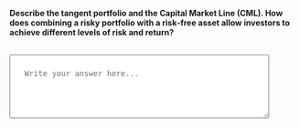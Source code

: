 
::: {.question-block}

<label for="module3_long_q3"><strong>Describe the tangent portfolio and the Capital Market Line (CML). How does combining a risky portfolio with a risk‑free asset allow investors to achieve different levels of risk and return?</strong></label><br><br>

<textarea id="module3_long_q3" name="module3_long_q3" rows="4" cols="60" placeholder="Write your answer here..." style="width:90%; padding:25px;"></textarea>

:::